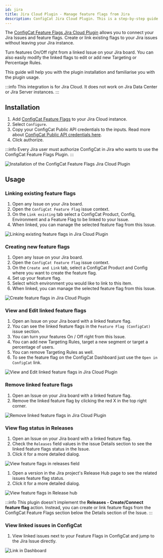 ```yaml
---
id: jira
title: Jira Cloud Plugin - Manage feature flags from Jira
description: ConfigCat Jira Cloud Plugin. This is a step-by-step guide on how to connect and manage feature flags from Jira Cloud boards.
---
```


The <a href="https://marketplace.atlassian.com/1222421" target="_blank">ConfigCat Feature Flags Jira Cloud Plugin</a> allows you to connect your Jira Issues and feature flags. Create or link existing flags to your Jira issues without leaving your Jira instance.

Turn features On/Off right from a linked Issue on your Jira board. You can also easily modify the linked flags to edit or add new Targeting or Percentage Rules.

This guide will help you with the plugin installation and familiarise you with the plugin usage.

:::info
This integration is for Jira Cloud. It does not work on Jira Data Center or Jira Server instances.
:::

## Installation

1. Add <a href="https://marketplace.atlassian.com/1222421" target="_blank">ConfigCat Feature Flags</a> to your Jira Cloud instance.
2. Select `Configure`.
3. Copy your ConfigCat Public API credentials to the inputs. Read more about <a href="https://app.configcat.com/my-account/public-api-credentials" target="_blank">ConfigCat Public API credentials here</a>.
4. Click authorize.

:::info
Every Jira user must authorize ConfigCat in Jira who wants to use the ConfigCat Feature Flags Plugin.
:::

<img src="/docs/assets/jira/v1/auth.gif" className="bordered-img zoomable" alt="Installation of the ConfigCat Feature Flags Jira Cloud Plugin" />

## Usage

### Linking existing feature flags

1. Open any Issue on your Jira board.
2. Open the `ConfigCat Feature Flag` issue context.
3. On the `Link existing` tab select a ConfigCat Product, Config, Environment and a Feature Flag to be linked to your Issue.
4. When linked, you can manage the selected feature flag from this Issue.

<img src="/docs/assets/jira/v1/link-existing.gif" className="bordered-img zoomable" alt="Linking existing feature flags in Jira Cloud Plugin" />


### Creating new feature flags

1. Open any Issue on your Jira board.
2. Open the `ConfigCat Feature Flag` issue context.
3. On the `Create and Link` tab, select a ConfigCat Product and Config where you want to create the feature flag.
4. Set up your feature flag.
5. Select which environment you would like to link to this item.
6. When linked, you can manage the selected feature flag from this Issue.

<img src="/docs/assets/jira/v1/create-link.gif" className="bordered-img zoomable" alt="Create feature flags in Jira Cloud Plugin" />

### View and Edit linked feature flags

1. Open an Issue on your Jira board with a linked feature flag.
2. You can see the linked feature flags in the `Feature Flag (ConfigCat)` issue section.
3. You can turn your features On / Off right from this Issue.
4. You can add new Targeting Rules, target a new segment or target a percentage of users.
5. You can remove Targeting Rules as well.
6. To see the feature flag on the ConfigCat Dashboard just use the `Open in ConfigCat` link.

<img src="/docs/assets/jira/v1/edit-ff.gif" className="bordered-img zoomable" alt="View and Edit linked feature flags in Jira Cloud Plugin" />

### Remove linked feature flags

1. Open an Issue on your Jira board with a linked feature flag.
2. Remove the linked feature flag by clicking the red X in the top right corner.

<img src="/docs/assets/jira/v1/remove-ff.gif" className="bordered-img zoomable" alt="Remove linked feature flags in Jira Cloud Plugin" />

### View flag status in Releases

1. Open an Issue on your Jira board with a linked feature flag.
2. Check the `Releases` field values in the issue Details section to see the linked feature flags status in the Issue.
3. Click it for a more detailed dialog.

<img src="/docs/assets/jira/v1/release-field.gif" className="bordered-img zoomable" alt="View feature flags in releases field" />

1. Open a version in the Jira project's Release Hub page to see the related issues feature flag status.
2. Click it for a more detailed dialog.

<img src="/docs/assets/jira/v1/release-hub.gif" className="bordered-img zoomable" alt="View feature flags in Release hub" />


:::info
This plugin doesn't implement the **Releases - Create/Connect feature flag** action. Instead, you can create or link
feature flags from the ConfigCat Feature Flags section below the Details section of the Issue.
:::

### View linked issues in ConfigCat

1. View linked issues next to your Feature Flags in ConfigCat and jump to the Jira Issue directly.

<img src="/docs/assets/jira/v1/open-from-dashboard.gif" className="bordered-img zoomable" alt="Link in Dashboard" />
